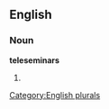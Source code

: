 ==English==

===Noun===
'''teleseminars'''

# {{plural of|[[teleseminar]]}}

[[Category:English plurals]]